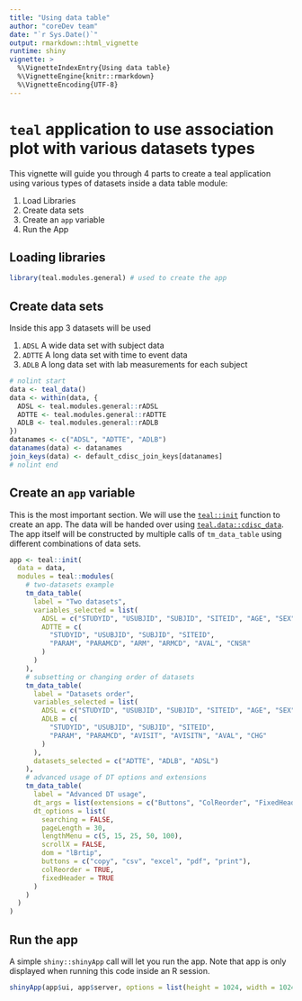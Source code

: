 ```yaml
---
title: "Using data table"
author: "coreDev team"
date: "`r Sys.Date()`"
output: rmarkdown::html_vignette
runtime: shiny
vignette: >
  %\VignetteIndexEntry{Using data table}
  %\VignetteEngine{knitr::rmarkdown}
  %\VignetteEncoding{UTF-8}
---
```


# `teal` application to use association plot with various datasets types

This vignette will guide you through 4 parts to create a teal application using
various types of datasets inside a data table module:

1. Load Libraries
2. Create data sets
3. Create an `app` variable
4. Run the App

## Loading libraries

```r
library(teal.modules.general) # used to create the app
```

## Create data sets

Inside this app 3 datasets will be used

1. `ADSL` A wide data set with subject data
2. `ADTTE` A long data set with time to event data
3. `ADLB` A long data set with lab measurements for each subject

```r
# nolint start
data <- teal_data()
data <- within(data, {
  ADSL <- teal.modules.general::rADSL
  ADTTE <- teal.modules.general::rADTTE
  ADLB <- teal.modules.general::rADLB
})
datanames <- c("ADSL", "ADTTE", "ADLB")
datanames(data) <- datanames
join_keys(data) <- default_cdisc_join_keys[datanames]
# nolint end
```

## Create an `app` variable

This is the most important section. We will use the [`teal::init`](https://insightsengineering.github.io/teal/reference/init) function to
create an app. The data will be handed over using [`teal.data::cdisc_data`](https://insightsengineering.github.io/teal.data/reference/cdisc_data). The app itself will be constructed by multiple calls of `tm_data_table` using different
combinations of data sets.

```r
app <- teal::init(
  data = data,
  modules = teal::modules(
    # two-datasets example
    tm_data_table(
      label = "Two datasets",
      variables_selected = list(
        ADSL = c("STUDYID", "USUBJID", "SUBJID", "SITEID", "AGE", "SEX"),
        ADTTE = c(
          "STUDYID", "USUBJID", "SUBJID", "SITEID",
          "PARAM", "PARAMCD", "ARM", "ARMCD", "AVAL", "CNSR"
        )
      )
    ),
    # subsetting or changing order of datasets
    tm_data_table(
      label = "Datasets order",
      variables_selected = list(
        ADSL = c("STUDYID", "USUBJID", "SUBJID", "SITEID", "AGE", "SEX"),
        ADLB = c(
          "STUDYID", "USUBJID", "SUBJID", "SITEID",
          "PARAM", "PARAMCD", "AVISIT", "AVISITN", "AVAL", "CHG"
        )
      ),
      datasets_selected = c("ADTTE", "ADLB", "ADSL")
    ),
    # advanced usage of DT options and extensions
    tm_data_table(
      label = "Advanced DT usage",
      dt_args = list(extensions = c("Buttons", "ColReorder", "FixedHeader")),
      dt_options = list(
        searching = FALSE,
        pageLength = 30,
        lengthMenu = c(5, 15, 25, 50, 100),
        scrollX = FALSE,
        dom = "lBrtip",
        buttons = c("copy", "csv", "excel", "pdf", "print"),
        colReorder = TRUE,
        fixedHeader = TRUE
      )
    )
  )
)
```

## Run the app

A simple `shiny::shinyApp` call will let you run the app. 
Note that app is only displayed when running this code inside an R session.  

```r
shinyApp(app$ui, app$server, options = list(height = 1024, width = 1024))
```

